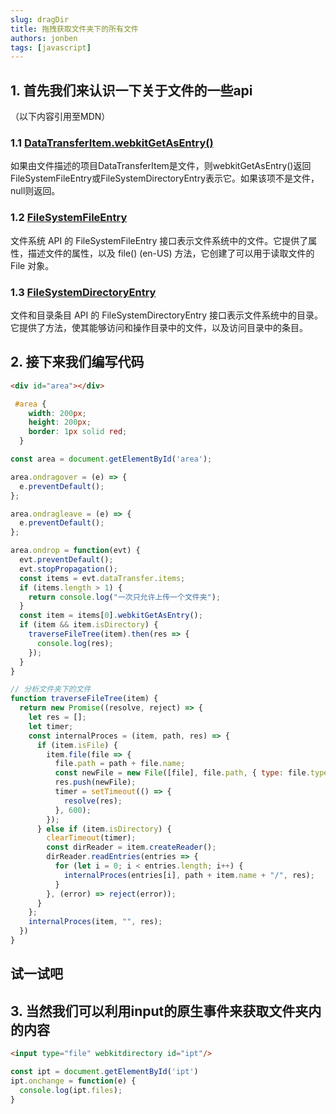 ```yaml
---
slug: dragDir
title: 拖拽获取文件夹下的所有文件
authors: jonben
tags: [javascript]
---
```



## 1. 首先我们来认识一下关于文件的一些api

（以下内容引用至MDN）

### 1.1 [DataTransferItem.webkitGetAsEntry()](https://developer.mozilla.org/zh-CN/docs/Web/API/DataTransferItem/webkitGetAsEntry)

如果由文件描述的项目DataTransferItem是文件，则webkitGetAsEntry()返回FileSystemFileEntry或FileSystemDirectoryEntry表示它。如果该项不是文件，null则返回。

### 1.2 [FileSystemFileEntry](https://developer.mozilla.org/zh-CN/docs/Web/API/FileSystemFileEntry)

文件系统 API 的 FileSystemFileEntry 接口表示文件系统中的文件。它提供了属性，描述文件的属性，以及 file() (en-US) 方法，它创建了可以用于读取文件的 File 对象。

### 1.3 [FileSystemDirectoryEntry](https://developer.mozilla.org/zh-CN/docs/Web/API/FileSystemDirectoryEntry)

文件和目录条目 API 的 FileSystemDirectoryEntry 接口表示文件系统中的目录。它提供了方法，使其能够访问和操作目录中的文件，以及访问目录中的条目。

## 2. 接下来我们编写代码

```html
<div id="area"></div>
```
```css
 #area {
    width: 200px;
    height: 200px;
    border: 1px solid red;
  }
```
```js
const area = document.getElementById('area');

area.ondragover = (e) => {
  e.preventDefault();
};

area.ondragleave = (e) => {
  e.preventDefault();
};

area.ondrop = function(evt) {
  evt.preventDefault();
  evt.stopPropagation();
  const items = evt.dataTransfer.items;
  if (items.length > 1) {
    return console.log("一次只允许上传一个文件夹");
  }
  const item = items[0].webkitGetAsEntry();
  if (item && item.isDirectory) {
    traverseFileTree(item).then(res => {
      console.log(res);
    });
  }
}

// 分析文件夹下的文件
function traverseFileTree(item) {
  return new Promise((resolve, reject) => {
    let res = [];
    let timer;
    const internalProces = (item, path, res) => {
      if (item.isFile) {
        item.file(file => {
          file.path = path + file.name;
          const newFile = new File([file], file.path, { type: file.type });
          res.push(newFile);
          timer = setTimeout(() => {
            resolve(res);
          }, 600);
        });
      } else if (item.isDirectory) {
        clearTimeout(timer);
        const dirReader = item.createReader();
        dirReader.readEntries(entries => {
          for (let i = 0; i < entries.length; i++) {
            internalProces(entries[i], path + item.name + "/", res);
          }
        }, (error) => reject(error));
      }
    };
    internalProces(item, "", res);
  })
}
```

## 试一试吧
<DragDirectory />

## 3. 当然我们可以利用input的原生事件来获取文件夹内的内容

```html
<input type="file" webkitdirectory id="ipt"/>
```

```js
const ipt = document.getElementById('ipt')
ipt.onchange = function(e) {
  console.log(ipt.files);
}
```